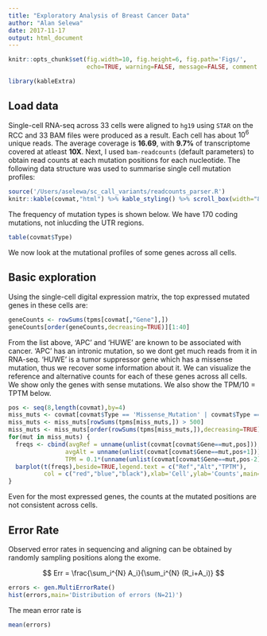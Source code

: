 ```yaml
---
title: "Exploratory Analysis of Breast Cancer Data"
author: "Alan Selewa"
date: 2017-11-17
output: html_document
---
```


```r
knitr::opts_chunk$set(fig.width=10, fig.height=6, fig.path='Figs/',
                      echo=TRUE, warning=FALSE, message=FALSE, comment = NA)
```

```r
library(kableExtra)
```

## Load data

Single-cell RNA-seq across 33 cells were aligned to ``hg19`` using ``STAR`` on the RCC and 33 BAM files were produced as a result. Each cell has about $10^6$ unique reads. The average coverage is **16.69**, with **9.7%** of transcriptome covered at atleast **10X**. Next, I used ``bam-readcounts`` (default parameters) to obtain read counts at each mutation positions for each nucleotide. The following data structure was used to summarise single cell mutation profiles:

```r
source('/Users/aselewa/sc_call_variants/readcounts_parser.R')
knitr::kable(covmat,"html") %>% kable_styling() %>% scroll_box(width="805px",height='400px')
```

The frequency of mutation types is shown below. We have 170 coding mutations, not inlucding the UTR regions.

```r
table(covmat$Type)
```

We now look at the mutational profiles of some genes across all cells.

## Basic exploration

Using the single-cell digital expression matrix, the top expressed mutated genes in these cells are:

```r
geneCounts <- rowSums(tpms[covmat[,"Gene"],])
geneCounts[order(geneCounts,decreasing=TRUE)][1:40]
```

From the list above, 'APC' and 'HUWE' are known to be associated with cancer. 'APC' has an intronic mutation, so we dont get much reads from it in RNA-seq. 'HUWE' is a tumor suppressor gene which has a missense mutation, thus we recover some information about it. We can visualize the reference and alternative counts for each of these genes across all cells. We show only the genes with sense mutations. We also show the TPM/10 = TPTM below.

```r
pos <- seq(8,length(covmat),by=4)
miss_muts <- covmat[covmat$Type == 'Missense_Mutation' | covmat$Type == 'Nonsense_Mutation' | covmat$Type == 'Silent',"Gene"]
miss_muts <- miss_muts[rowSums(tpms[miss_muts,]) > 500]
miss_muts <- miss_muts[order(rowSums(tpms[miss_muts,]),decreasing=TRUE)]
for(mut in miss_muts) {
  freqs <- cbind(avgRef = unname(unlist(covmat[covmat$Gene==mut,pos])), 
                avgAlt = unname(unlist(covmat[covmat$Gene==mut,pos+1])),
                TPM = 0.1*(unname(unlist(covmat[covmat$Gene==mut,pos-2]))))
  barplot(t(freqs),beside=TRUE,legend.text = c("Ref","Alt","TPTM"),
          col = c("red","blue","black"),xlab='Cell',ylab='Counts',main=mut)
}
```


Even for the most expressed genes, the counts at the mutated positions are not consistent across cells. 

## Error Rate

Observed error rates in sequencing and aligning can be obtained by randomly sampling positions along the exome.

$$ Err = \frac{\sum_i^{N} A_i}{\sum_i^{N} (R_i+A_i)} $$

```r
errors <- gen.MultiErrorRate()
hist(errors,main='Distribution of errors (N=21)')
```

The mean error rate is
```r
mean(errors)
```

